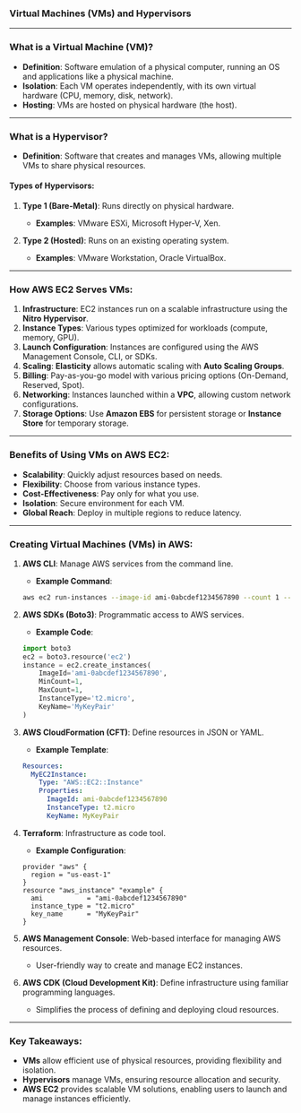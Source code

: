 ### **Virtual Machines (VMs) and Hypervisors**

---

### **What is a Virtual Machine (VM)?**

- **Definition**: Software emulation of a physical computer, running an OS and applications like a physical machine.
- **Isolation**: Each VM operates independently, with its own virtual hardware (CPU, memory, disk, network).
- **Hosting**: VMs are hosted on physical hardware (the host).

---

### **What is a Hypervisor?**

- **Definition**: Software that creates and manages VMs, allowing multiple VMs to share physical resources.

#### **Types of Hypervisors**:

1. **Type 1 (Bare-Metal)**: Runs directly on physical hardware.

   - **Examples**: VMware ESXi, Microsoft Hyper-V, Xen.

2. **Type 2 (Hosted)**: Runs on an existing operating system.
   - **Examples**: VMware Workstation, Oracle VirtualBox.

---

### **How AWS EC2 Serves VMs**:

1. **Infrastructure**: EC2 instances run on a scalable infrastructure using the **Nitro Hypervisor**.
2. **Instance Types**: Various types optimized for workloads (compute, memory, GPU).
3. **Launch Configuration**: Instances are configured using the AWS Management Console, CLI, or SDKs.
4. **Scaling**: **Elasticity** allows automatic scaling with **Auto Scaling Groups**.
5. **Billing**: Pay-as-you-go model with various pricing options (On-Demand, Reserved, Spot).
6. **Networking**: Instances launched within a **VPC**, allowing custom network configurations.
7. **Storage Options**: Use **Amazon EBS** for persistent storage or **Instance Store** for temporary storage.

---

### **Benefits of Using VMs on AWS EC2**:

- **Scalability**: Quickly adjust resources based on needs.
- **Flexibility**: Choose from various instance types.
- **Cost-Effectiveness**: Pay only for what you use.
- **Isolation**: Secure environment for each VM.
- **Global Reach**: Deploy in multiple regions to reduce latency.

---

### **Creating Virtual Machines (VMs) in AWS**:

1. **AWS CLI**: Manage AWS services from the command line.

   - **Example Command**:

   ```bash
   aws ec2 run-instances --image-id ami-0abcdef1234567890 --count 1 --instance-type t2.micro --key-name MyKeyPair
   ```

2. **AWS SDKs (Boto3)**: Programmatic access to AWS services.

   - **Example Code**:

   ```python
   import boto3
   ec2 = boto3.resource('ec2')
   instance = ec2.create_instances(
       ImageId='ami-0abcdef1234567890',
       MinCount=1,
       MaxCount=1,
       InstanceType='t2.micro',
       KeyName='MyKeyPair'
   )
   ```

3. **AWS CloudFormation (CFT)**: Define resources in JSON or YAML.

   - **Example Template**:

   ```yaml
   Resources:
     MyEC2Instance:
       Type: "AWS::EC2::Instance"
       Properties:
         ImageId: ami-0abcdef1234567890
         InstanceType: t2.micro
         KeyName: MyKeyPair
   ```

4. **Terraform**: Infrastructure as code tool.

   - **Example Configuration**:

   ```hcl
   provider "aws" {
     region = "us-east-1"
   }
   resource "aws_instance" "example" {
     ami           = "ami-0abcdef1234567890"
     instance_type = "t2.micro"
     key_name      = "MyKeyPair"
   }
   ```

5. **AWS Management Console**: Web-based interface for managing AWS resources.

   - User-friendly way to create and manage EC2 instances.

6. **AWS CDK (Cloud Development Kit)**: Define infrastructure using familiar programming languages.
   - Simplifies the process of defining and deploying cloud resources.

---

### **Key Takeaways**:

- **VMs** allow efficient use of physical resources, providing flexibility and isolation.
- **Hypervisors** manage VMs, ensuring resource allocation and security.
- **AWS EC2** provides scalable VM solutions, enabling users to launch and manage instances efficiently.
